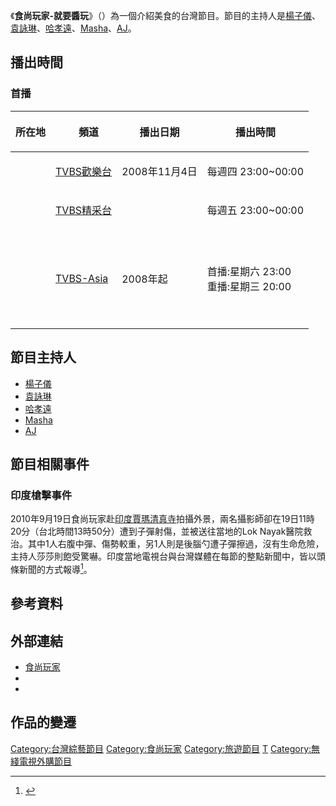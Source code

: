 {{mergeto|食尚玩家}}
{{Veil|time=2015-09-12T09:38:37+00:00}}
{{Infobox television
| 名稱          = 食尚玩家-就要醬玩
| original_name      = Super Taste-Just Play
| 圖片              = [[File:Super_Taste-Just_Play.png|280px]]
| 圖說             = 
| 分類             = [[美食行腳節目|美食行腳節目]]
| 語言             = [[國語|國語]]
| 字幕             = [[中文|中文]]
| 機位             = 
| 視訊制式     = [[NTSC制式|NTSC]]、[[HDTV|HDTV]]
| 每集長            =60分鐘（含廣告）
| creator            = 
| director           = 
| developer          = 
| 共同製作人 = 
| 主持           = [[楊子儀|楊子儀]]、[[袁詠琳|袁詠琳]]、[[哈孝遠|哈孝遠]]、[[Masha|Masha]]、[[GTM|AJ]]<br />
| 演出           = 各行各業
| 旁白           = [[紀竣崴|紀竣崴]]（OS桑、阿松）
| 監製 = [[TVBS歡樂台|TVBS歡樂台]]
| 外景 = {{TWN}}
| 製作公司 = 
| 國家            = {{TWN}}
| 電視網          = [[TVBS歡樂台|TVBS歡樂台]]
| 播出國家        = {{TWN}}
| 開始            = {{Start date|2008|11|6}}
| 結束            = {{End date|2018|12|6}}
| 每集列表 = 
| website            = http://supertaste.tvbs.com.tw/
| imdb_id            = 
| tv_com_id          =
| 相關 = [[食尚玩家|食尚玩家]]<br />[[食尚玩家－來去住一晚|食尚玩家－來去住一晚]]
}}

《'''食尚玩家-就要醬玩'''》（{{lang-en|'''Super Taste-Just Play'''}}）為一個介紹美食的台灣節目。節目的主持人是[[楊子儀|楊子儀]]、[[袁詠琳|袁詠琳]]、[[哈孝遠|哈孝遠]]、[[Masha|Masha]]、[[AJ|AJ]]。

==播出時間==
===首播===
{| class="wikitable" border="1"
! 所在地 !!　頻道 !! 播出日期 !! 播出時間
|-
| {{TWN}}||[[TVBS歡樂台|TVBS歡樂台]] ||2008年11月4日|| 每週四 23:00~00:00
|-
| {{TWN}}||[[TVBS精采台|TVBS精采台]] |||| 每週五 23:00~00:00
|-
|{{HKG}}<br />{{MAC}}<br />{{PHI}}<br />{{IDN}}<br />{{SIN}}<br />{{MYS}}<br />{{AUS}}||[[TVBS-Asia|TVBS-Asia]]||2008年起||首播:星期六 23:00<br />重播:星期三 20:00
|}

==節目主持人==
*[[楊子儀|楊子儀]]
*[[袁詠琳|袁詠琳]]
*[[哈孝遠|哈孝遠]]
*[[Masha|Masha]]
*[[AJ|AJ]]

==節目相關事件==
===印度槍擊事件===
2010年9月19日食尚玩家赴[[印度|印度]][[賈瑪清真寺|賈瑪清真寺]]拍攝外景，兩名攝影師卻在19日11時20分（台北時間13時50分）遭到子彈射傷，並被送往當地的Lok Nayak醫院救治。其中1人右腹中彈、傷勢較重，另1人則是後腦勺遭子彈擦過，沒有生命危險，主持人莎莎則飽受驚嚇。印度當地電視台與台灣媒體在每節的整點新聞中，皆以頭條新聞的方式報導<ref>{{Cite web |url=http://www.nownews.com/2010/09/19/91-2647849.htm |title=《食尚玩家》赴印度取景　2攝影師遭槍擊 |access-date=2011-10-25 |archive-date=2013-10-18 |archive-url=https://web.archive.org/web/20131018023711/http://www.nownews.com/2010/09/19/91-2647849.htm |dead-url=no }}</ref>。

==參考資料==
{{reflist}}

==外部連結==
* [http://supertaste.tvbs.com.tw/ 食尚玩家] {{Wayback|url=http://supertaste.tvbs.com.tw/ |date=20210525051922 }}{{zh-tw}}
* {{facebook|supertastesupertaste|食尚玩家}}{{zh-tw}}
* {{youtube|channel=UC00wMIWR48SYidE6jmpL7Qg|食尚玩家}}{{zh-tw}}

==作品的變遷==
{{電視節目的變遷
|電視台={{flagicon|ROC}}[[TVBS歡樂台|TVBS歡樂台]]
|播放檔次=星期四 23:00-00:00
|節目名稱=食尚玩家－就要醬玩<br />（2008年11月6日－2018年12月6日）
|上一節目=[[食尚玩家|食尚玩家]]
|下一節目=[[食尚玩家|食尚玩家]]
}}

[[Category:台灣綜藝節目|Category:台灣綜藝節目]]
[[Category:食尚玩家|Category:食尚玩家]]
[[Category:旅遊節目|Category:旅遊節目]]
[[Category:飲食節目|T]]
[[Category:無綫電視外購節目|Category:無綫電視外購節目]]